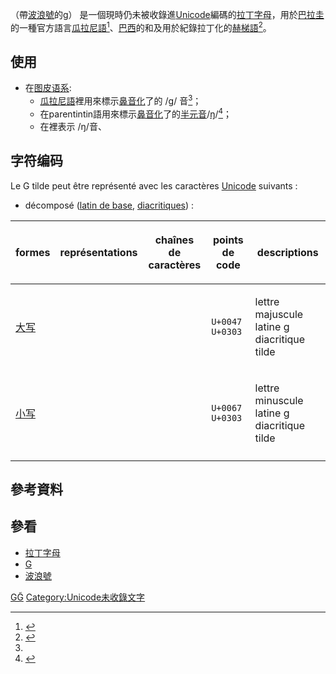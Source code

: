 {{Translating|||time=2021-03-13T03:35:24+00:00}}
{{Infobox alphabet|alphabet=拉丁|uuc= <code>U+0047<br />U+0303</code>|ulc=<code>U+0067<br />U+0303</code>
 | name=G tilde
 | image=
 | image_caption=
 | capital=G̃
 | bas-de-casse=g̃
 | languages = [[guarani|guarani]], [[mundurukú_(langue)|mundurukú]], [[parentintin|parentintin]]
 | order=
 | phonemes= /{{CAPI|ŋ}}/
}}
{{Unicode|'''G̃''', '''g̃'''}}（帶[[波浪號|波浪號]]的[[g|g]]）
是一個現時仍未被收錄進[[Unicode|Unicode]]編碼的[[拉丁字母|拉丁字母]]，用於[[巴拉圭|巴拉圭]]的一種官方語言[[瓜拉尼語|瓜拉尼語]]<ref name=unicode>{{cite web |url=http://unicode.org/forum/viewtopic.php?f=24&t=151 |title=G with tilde |language=en |accessdate=2011-12-07 |date=2011-06-26 |archive-date=2016-03-04 |archive-url=https://web.archive.org/web/20160304201256/http://unicode.org/forum/viewtopic.php?f=24&t=151 |dead-url=no }}</ref>、[[巴西|巴西]]的{{link-fr|mundurukú語|Mundurukú (langue)}}和{{link-en|parentintin語|Kagwahiva language}}及用於紀錄拉丁化的[[赫梯語|赫梯語]]<ref>{{cite web |url=http://www.premiumwanadoo.com/cuneiform.languages/en_avertissement.htm |title=Hittite Grammar - Foreword |accessdate=2011-12-07 |language=en |deadurl=yes |archiveurl=https://web.archive.org/web/20110812125342/http://www.premiumwanadoo.com/cuneiform.languages/en_avertissement.htm |archivedate=2011-08-12 }}</ref>。

==使用==
*在[[图皮语系|图皮语系]]:
**[[瓜拉尼語|瓜拉尼語]]裡用來標示[[鼻音化|鼻音化]]了的 /g/ 音<ref name=unicode />；
**在parentintin語用來標示[[鼻音化|鼻音化]]了的[[半元音|半元音]]/[[IPA_ŋ|ŋ]]/<ref name="betts">{{cite web |first=LaVera D. |last=Betts |url=http://www.sil.org/americas/brasil/publcns/dictgram/PNDict.pdf |title=Dicionário parintintin-português, português-parintintin |publisher=[[SIL國際|Sociedade Internacional de Lingüística]] |location=Cuiabá MT |year=1981 |page=7 |accessdate=2013-12-03 |archive-date=2010-10-11 |archive-url=https://web.archive.org/web/20101011084046/http://www.sil.org/americas/BRASIL/publcns/dictgram/PNDict.pdf |dead-url=no }}</ref>；
**在{{link-fr|mundurukú語|mundurukú (langue)}}裡表示 /ŋ/音、

== 字符编码 ==
Le G tilde peut être représenté avec les caractères [[Unicode|Unicode]] suivants :
* décomposé ([[Table_des_caractères_Unicode/U0000|latin de base]], [[Table_des_caractères_Unicode/U0300|diacritiques]]) :
{|class="wikitable" style="text-align: center"
! formes !! représentations !! chaînes<br />de caractères !! points de code !! descriptions
|-
| [[大寫字母|大写]] || '''{{UniDécomp|0047|0303}}''' || {{UniCar|0047|lettre majuscule latine g}}{{UniCarComb|0303|diacritique tilde}} || <code>U+0047<br />U+0303</code> || lettre majuscule latine g<br />diacritique tilde
|-
| [[小寫字母|小写]] || '''{{UniDécomp|0067|0303}}''' || {{UniCar|0067|lettre minuscule latine g}}{{UniCarComb|0303|diacritique tilde}} || <code>U+0067<br />U+0303</code> || lettre minuscule latine g<br />diacritique tilde
|-
|}
{{Latin alphabet|G|show diacritic=tilde}}

==參考資料==
{{reflist}}

==參看==
* [[拉丁字母|拉丁字母]]
* [[G|G]]
* [[波浪號|波浪號]]

[[Category:衍生拉丁字母|GG̃]]
[[Category:Unicode未收錄文字|Category:Unicode未收錄文字]]